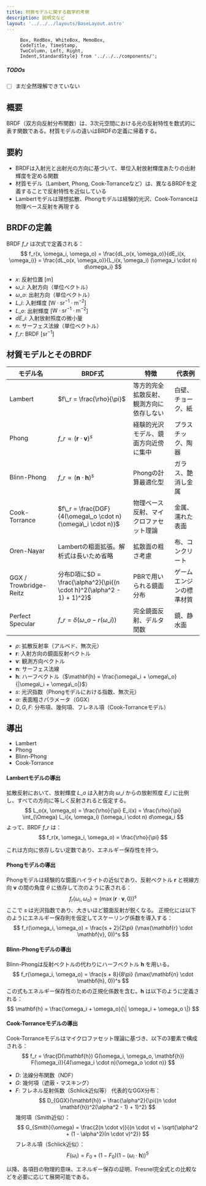 ```yaml
---
title: 材質モデルに関する数学的考察
description: 説明文など
layout: '../../../layouts/BaseLayout.astro'
---
```



         Box, RedBox, WhiteBox, MemoBox, 
         CodeTitle, TimeStamp,
         TwoColumn, Left, Right,
         Indent,StandardStyle} from '../../../components/';

<StandardStyle />

##### TODOs

 - [ ] まだ全然理解できていない


## 概要
BRDF（双方向反射分布関数）は、3次元空間における光の反射特性を数式的に表す関数である。材質モデルの違いはBRDFの定義に帰着する。


## 要約
* BRDFは入射光と出射光の方向に基づいて、単位入射放射輝度あたりの出射輝度を定める関数
* 材質モデル（Lambert, Phong, Cook-Torranceなど）は、異なるBRDFを定義することで反射特性を近似している
* Lambertモデルは理想拡散、Phongモデルは経験的光沢、Cook-Torranceは物理ベース反射を再現する

## BRDFの定義
BRDF $f\_r$ は次式で定義される：
$$
f_r(x, \omega_i, \omega_o) = \frac{dL_o(x, \omega_o)}{dE_i(x, \omega_i)} = \frac{dL_o(x, \omega_o)}{L_i(x, \omega_i) (\omega_i \cdot n) d\omega_i}
$$
* $x$: 反射位置 \[m]
* $\omega\_i$: 入射方向（単位ベクトル）
* $\omega\_o$: 出射方向（単位ベクトル）
* $L\_i$: 入射輝度 \[$\mathrm{W\cdot sr^{-1}\cdot m^{-2}}$]
* $L\_o$: 出射輝度 \[$\mathrm{W\cdot sr^{-1}\cdot m^{-2}}$]
* $dE\_i$: 入射放射照度の微小量
* $n$: サーフェス法線（単位ベクトル）
* $f\_r$: BRDF \[$\mathrm{sr^{-1}}$]

## 材質モデルとそのBRDF
| モデル名                   | BRDF式                                                                | 特徴                   | 代表例          |
| ---------------------- | -------------------------------------------------------------------- | -------------------- | ------------ |
| Lambert                | $f\_r = \frac{\rho}{\pi}$                                          | 等方的完全拡散反射、観測方向に依存しない | 白壁、チョーク、紙    |
| Phong                  | $f\_r \propto (\mathbf{r} \cdot \mathbf{v})^s$                     | 経験的光沢モデル、鏡面方向近傍に集中   | プラスチック、陶器    |
| Blinn-Phong            | $f\_r \propto (\mathbf{n} \cdot \mathbf{h})^s$                     | Phongの計算最適化型         | ガラス、艶消し金属    |
| Cook-Torrance          | $f\_r = \frac{DGF}{4(\omega\_o \cdot n)(\omega\_i \cdot n)}$       | 物理ベース反射、マイクロファセット理論  | 金属、濡れた表面     |
| Oren-Nayar             | Lambertの粗面拡張。解析式は長いため省略                                              | 拡散面の粗さ考慮             | 布、コンクリート     |
| GGX / Trowbridge-Reitz | 分布D項に$D = \frac{\alpha^2}{\pi((n \cdot h)^2(\alpha^2 - 1) + 1)^2}$ | PBRで用いられる鏡面分布        | ゲームエンジンの標準材質 |
| Perfect Specular       | $f\_r = \delta(\omega\_o - r(\omega\_i))$                          | 完全鏡面反射、デルタ関数         | 鏡、静水面        |

* $\rho$: 拡散反射率（アルベド、無次元）
* $\mathbf{r}$: 入射方向の鏡面反射ベクトル
* $\mathbf{v}$: 観測方向ベクトル
* $\mathbf{n}$: サーフェス法線
* $\mathbf{h}$: ハーフベクトル（$\mathbf{h} = \frac{\omega\_i + \omega\_o}{|\omega\_i + \omega\_o|}$）
* $s$: 光沢指数（Phongモデルにおける指数、無次元）
* $\alpha$: 表面粗さパラメータ（GGX）
* $D, G, F$: 分布項、幾何項、フレネル項（Cook-Torranceモデル）


## 導出
- Lambert
- Phong
- Blinn-Phong
- Cook-Torrance

#### Lambertモデルの導出
拡散反射において、放射輝度 $L\_o$ は入射方向 $\omega\_i$ からの放射照度 $E\_i$ に比例し、すべての方向に等しく反射されると仮定する。
$$
L_o(x, \omega_o) = \frac{\rho}{\pi} E_i(x) = \frac{\rho}{\pi}
\int_{\Omega} L_i(x, \omega_i) (\omega_i \cdot n) d\omega_i
$$
よって、BRDF $f\_r$ は：
$$
f_r(x, \omega_i, \omega_o) = \frac{\rho}{\pi}
$$

これは方向に依存しない定数であり、エネルギー保存性を持つ。

#### Phongモデルの導出
Phongモデルは経験的な鏡面ハイライトの近似であり、反射ベクトル $\mathbf{r}$ と視線方向 $\mathbf{v}$ の間の角度 $\theta$ に依存して次のように表される：
$$
f_r(\omega_i, \omega_o) \propto (\max(\mathbf{r} \cdot \mathbf{v}, 0))^s
$$
ここで $s$ は光沢指数であり、大きいほど鏡面反射が鋭くなる。
正規化には以下のようにエネルギー保存則を仮定してスケーリング係数を導入する：
$$
f_r(\omega_i, \omega_o) = \frac{s + 2}{2\pi} (\max(\mathbf{r} \cdot \mathbf{v}, 0))^s
$$


#### Blinn-Phongモデルの導出
Blinn-Phongは反射ベクトルの代わりにハーフベクトル $\mathbf{h}$ を用いる。
$$
f_r(\omega_i, \omega_o) = \frac{s + 8}{8\pi} (\max(\mathbf{n} \cdot \mathbf{h}, 0))^s
$$
この式もエネルギー保存性のための正規化係数を含む。$\mathbf{h}$ は以下のように定義される：
$$
\mathbf{h} = \frac{\omega_i + \omega_o}{\| \omega_i + \omega_o \|}
$$

#### Cook-Torranceモデルの導出
Cook-Torranceモデルはマイクロファセット理論に基づき、以下の3要素で構成される：
$$
f_r = \frac{D(\mathbf{h}) G(\omega_i, \omega_o, \mathbf{h}) F(\omega_i)}{4(\omega_i \cdot n)(\omega_o \cdot n)}
$$
* $D$: 法線分布関数（NDF）
* $G$: 幾何項（遮蔽・マスキング）
* $F$: フレネル反射係数（Schlick近似等）
代表的なGGX分布：
$$
D_{GGX}(\mathbf{h}) = \frac{\alpha^2}{\pi((n \cdot \mathbf{h})^2(\alpha^2 - 1) + 1)^2}
$$
幾何項（Smith近似）：
$$
G_{Smith}(\omega) = \frac{2(n \cdot v)}{(n \cdot v) + \sqrt{\alpha^2 + (1 - \alpha^2)(n \cdot v)^2}}
$$
フレネル項（Schlick近似）：
$$
F(\omega_i) = F_0 + (1 - F_0)(1 - (\omega_i \cdot \mathbf{h}))^5
$$

以降、各項目の物理的意味、エネルギー保存の証明、Fresnel完全式との比較などを必要に応じて展開可能である。
